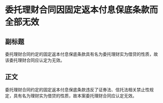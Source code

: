 # 委托理财合同因固定返本付息保底条款而全部无效
## 副标题
委托理财合同约定的固定返本付息保底条款具有名为委托理财实为借贷的性质，故该委托理财合同应认定为无效。
## 正文
委托理财合同约定的固定返本付息保底条款违反了证券法、信托法相关禁止性规定，具有名为理财实为借贷的性质，故本案委托理财合同应认定无效。